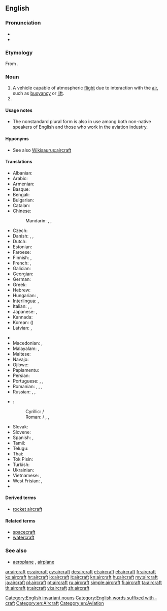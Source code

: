 ==English==

{{wikipedia}}

===Pronunciation===
* {{IPA|/ɛəkɹɑː̩ft/}}
* {{audio|en-us-aircraft.ogg|Audio (US)}}

===Etymology===
From {{compound|air|craft}}.

===Noun===
{{en-noun|pl=aircraft}}

# A vehicle capable of atmospheric [[flight]] due to interaction with the [[air]], such as [[buoyancy]] or [[lift]].
# {{plural of|aircraft}}

====Usage notes====
* The nonstandard plural form {{l|en|aircrafts}} is also in use among both non-native speakers of English and those who work in the aviation industry.

====Hyponyms====
* See also [[Wikisaurus:aircraft]]

====Translations====
{{trans-top|machine capable of atmospheric flight}}
* Albanian: {{t+|sq|avion|m}}
* Arabic: {{t+|ar|طائرة|f|tr=ṭāʾira}}
* Armenian: {{t+|hy|օդանավ|tr=òdanav}}
* Basque: {{t-|eu|hegazkinen}}
* Bengali: {{t-|bn|বিমান|tr=bimāna|sc=Beng}}
* Bulgarian: {{t+|bg|самолет|m|tr=samolet}}
* Catalan: {{t+|ca|aeronau|f}}
* Chinese:
*: Mandarin: {{t|cmn|航空器|tr=hángkōngqì|sc=Hani}}, {{t|cmn|飛機|sc=Hani}}, {{t|cmn|飞机|tr=fēijī|sc=Hani}}
* Czech: {{t+|cs|letadlo|n}}
* Danish: {{t-|da|luftfartøj|n}}, {{t+|da|fly|n}}, {{t+|da|flyvemaskine|c}}
* Dutch: {{t+|nl|vliegtuig|n}}
* Estonian: {{t-|et|õhusõiduk}}
* Faroese: {{t-|fo|flogfar}}
* Finnish: {{t+|fi|lentokone}}, {{t+|fi|ilma-alus}}
* French: {{t+|fr|aéronef|m}}, {{t+|fr|avion|m}}
* Galician: {{t-|gl|aeronaves|m}}
* Georgian: {{t+|ka|თვითმფრინავი|tr=t'vit'mp'rinavi|sc=Geor}}
* German: {{t+|de|Flugzeug|n}}
* Greek: {{t+|el|αεροσκάφος|n|tr=aeroskáfos}}
* Hebrew: {{t+|he|כלי טיס|m|alt=כְּלִי טַיִס|tr=kli-tayis}}
* Hungarian: {{t+|hu|repülőgép}}, {{qualifier|colloquial}} {{t+|hu|repülő}}
* Interlingua: {{t-|ia|aeronave}}, {{t-|ia|avion}}
* Italian: {{t+|it|aeroplano|m}}, {{t+|it|aereo|m}}, {{t+|it|velivolo|m}}
* Japanese: {{t+|ja|航空機|tr=こうくうき, kōkūki}}, {{t+|ja|飛行機|tr=ひこうき, hikōki|sc=Jpan}}
* Kannada: {{t+|kn|ವಿಮಾನ|tr=vimāna|sc=Knda}}
* Korean: {{t+|ko|항공기|tr=hanggonggi|sc=Hang}} ({{t-|ko|航空器|sc=Kore}})
* Latvian: {{t-|lv|lidmašīna|f}}, {{t-|lv|lidaparāts|m}}
{{trans-mid}}
* {{trreq|luy}}
* Macedonian: {{t-|mk|летало|n|tr=létalo}}, {{t-|mk|авион|m|tr=avión}}
* Malayalam: {{t+|ml|ആകാശനൗക|tr=ākāshanauka|sc=Mlym}}, {{t+|ml|വിമാനം|tr=vimānam|sc=Mlym}}
* Maltese: {{t-|mt|ajruplan}}
* Navajo: {{tø|nv|chidí naatʼaʼí}}
* Ojibwe: {{tø|oj|bemisemagak}}
* Papiamentu: {{tø|pap|aeroplanu}}
* Persian: {{t+|fa|هواپیما|tr=havâpeymâ}}
* Portuguese: {{t+|pt|aeronave|f}}, {{t+|pt|avião|m}}, {{t+|pt|aeroplano|m}}
* Romanian: {{t-|ro|avion|n}}, {{t-|ro|aeronavă|f}}, {{l|ro|aparat}} {{l|ro|de}} {{t-|ro|zbor|n}}, {{t-|ro|aeroplan|n}}
* Russian: {{t+|ru|летательный аппарат|m|tr=letátel’nyj apparát|sc=Cyrl}}, {{t-|ru|воздушное судно|n|tr=vozdúšnoje súdno|sc=Cyrl}}, {{t+|ru|самолёт|m|tr=samoljót|sc=Cyrl}}
* {{trreq|sh}}:
*: Cyrillic: {{t-|sh|летјелица|f}} / {{t-|sh|летелица|f}}
*: Roman: {{t-|sh|letelica|f}} / {{t-|sh|letjelica|f}}, {{t-|sh|vazduhoplov}}, {{t-|sh|zrakoplov|m}} {{qualifier|Croatia}}
* Slovak: {{t-|sk|lietadlo|n}}
* Slovene: {{t-|sl|letal|n}}
* Spanish: {{t+|es|avión|m}}, {{t+|es|aeronave|f}}
* Tamil: {{t+|ta|விமானம்|tr=vimāṉam|sc=Taml}}
* Telugu: {{t+|te|విమానము|tr=vimaanamu}}
* Thai: {{t-|th|อากาศยาน|tr=aagaat sayaan}}
* Tok Pisin: {{t+|tpi|balus}}
* Turkish: {{t+|tr|hava taşıtı}}
* Ukrainian: {{t-|uk|літак|m|tr=liták}}
* Vietnamese: {{t+|vi|phi cơ}}, {{t+|vi|máy bay}}
* West Frisian: {{t-|fy|fleantúch|n}}, {{t-|fy|fleanmasine}}
* {{trreq|yi}}
{{trans-bottom}}

====Derived terms====
* [[rocket aircraft]]

====Related terms====
* [[spacecraft]]
* [[watercraft]]

===See also===
* [[aeroplane]] {{qualifier|UK}}, [[airplane]] {{qualifier|US}}

[[Category:English invariant nouns]]
[[Category:English words suffixed with -craft]]
[[Category:en:Aircraft]]
[[Category:en:Aviation]]

[[ar:aircraft]]
[[cs:aircraft]]
[[cy:aircraft]]
[[de:aircraft]]
[[et:aircraft]]
[[el:aircraft]]
[[fr:aircraft]]
[[ko:aircraft]]
[[hr:aircraft]]
[[io:aircraft]]
[[it:aircraft]]
[[kn:aircraft]]
[[hu:aircraft]]
[[my:aircraft]]
[[ja:aircraft]]
[[pl:aircraft]]
[[pt:aircraft]]
[[ru:aircraft]]
[[simple:aircraft]]
[[fi:aircraft]]
[[ta:aircraft]]
[[th:aircraft]]
[[tr:aircraft]]
[[vi:aircraft]]
[[zh:aircraft]]